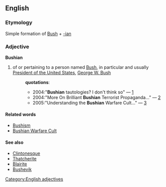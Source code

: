 == English ==
=== Etymology ===
Simple formation of [[Bush]] + [[-ian]]
=== Adjective ===
[[Category:English adjectives]]
'''Bushian'''
# of or pertaining to a person named [[Bush]], in particular and usually [[w:President of the United States|President of the United States]], [[w:George W. Bush|George W. Bush]]
#:'''quotations''':
#:*2004:"'''Bushian''' tautologies? I don't think so" &mdash; [http://itre.cis.upenn.edu/~myl/languagelog/archives/001588.html]
#:*2004:"More On Brilliant '''Bushian''' Terrorist Propaganda…" &mdash; [http://thegameandhowweplayedit.com/index.php?p=235]
#:*2005:"Understanding the '''Bushian''' Warfare Cult…" &mdash; [http://depthomelandinsecurity.blogspot.com/2005/05/understanding-bushian-warfare-cult.html] 
==== Related words ====
* [[Bushism]]
* [[Bushian Warfare Cult]]
==== See also ====
* [[Clintonesque]]
* [[Thatcherite]]
* [[Blairite]]
* [[Bushevik]]